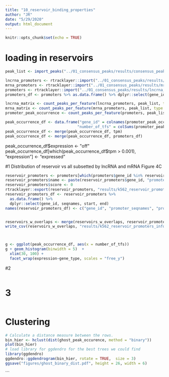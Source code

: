 ```yaml
---
title: "10_reservoir_binding_properties"
author: "JR"
date: "5/29/2020"
output: html_document
---
```


```r
knitr::opts_chunk$set(echo = TRUE)
```




# loading in reservoirs

```r
peak_list <- import_peaks("../01_consensus_peaks/results/consensus_peaks/")

lncrna_promoters <- rtracklayer::import("../01_consensus_peaks/results/lncrna_promoters.gtf")
mrna_promoters <- rtracklayer::import("../01_consensus_peaks/results/mrna_promoters.gtf")
promoters <- rtracklayer::import("../01_consensus_peaks/results/lncrna_mrna_promoters.gtf")
promoters_df <- promoters %>% as.data.frame() %>% dplyr::select(gene_id, gene_type, gene_name)

lncrna_matrix <- count_peaks_per_feature(lncrna_promoters, peak_list, type = "occurrence")
mrna_matrix <- count_peaks_per_feature(mrna_promoters, peak_list, type = "occurrence")
promoter_peak_occurrence <- count_peaks_per_feature(promoters, peak_list, type = "occurrence")

peak_occurrence_df <- data.frame("gene_id" = colnames(promoter_peak_occurrence),
                                "number_of_tfs" = colSums(promoter_peak_occurrence))
peak_occurrence_df <- merge(peak_occurrence_df, tpm)
peak_occurrence_df <- merge(peak_occurrence_df, promoters_df)
```



peak_occurrence_df$expression <- "off"
peak_occurrence_df[which(peak_occurrence_df$tpm > 0.001), "expression"] <- "expressed"





#1 Distribution of reservoir vs all subsetted by lncRNA and mRNA
Figure 4C
```r


reservoir_promoters <- promoters[which(promoters$gene_id %in% reservoirs_w_overlaps$gene_id)]
reservoir_promoters$name <- paste(reservoir_promoters$gene_id, "promoter_tss6kb", sep = "_")
reservoir_promoters$score <- 0
rtracklayer::export(reservoir_promoters, "results/k562_reservoir_promoters.bed")
reservoir_promoters_df <- reservoir_promoters %>% 
  as.data.frame() %>%
  dplyr::select(gene_id, seqnames, start, end)
names(reservoir_promoters_df) <- c("gene_id", "promoter_seqnames", "promoter_start", "promoter_end")


reservoirs_w_overlaps <- merge(reservoirs_w_overlaps, reservoir_promoters_df)
write_csv(reservoirs_w_overlaps, "results/k562_reservoir_promoters_info.csv")



g <- ggplot(peak_occurrence_df, aes(x = number_of_tfs))
g + geom_histogram(binwidth = 5)  + 
  xlim(30, 100) +
  facet_wrap(expression~gene_type, scales = "free_y")


```




#2
```r



```




# 3
```r

  
```














# Clustering

```r
# Calculate a distance measure between the rows.
bin_hier <- hclust(dist(ghost_peak_occurence, method = "binary"))
plot(bin_hier)
# load library for ggdendro for the best trees we could find 
library(ggdendro)
ggdendro::ggdendrogram(bin_hier, rotate = TRUE,  size = 3)
ggsave("figures/ghost_binary_dist.pdf", height = 26, width = 6)
```
```

